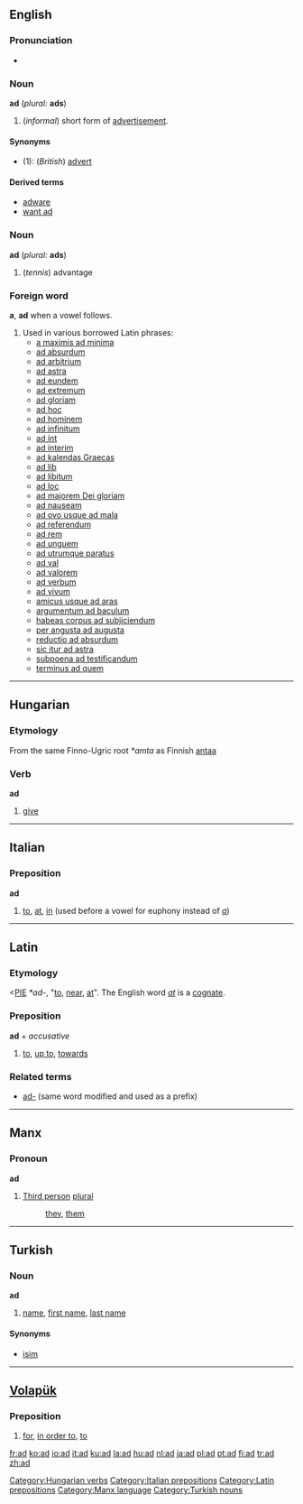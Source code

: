 ==English==

===Pronunciation===
*{{IPA|[æd]}}

===Noun===
'''ad''' (''plural:'' '''ads''')
#(''informal'') short form of [[advertisement]].

====Synonyms====
*(1): (''British'') [[advert]]

====Derived terms====
*[[adware]]
*[[want ad]]

===Noun===
'''ad''' (''plural:'' '''ads''')
#(''tennis'') advantage

{{rfc}}
===Foreign word===
'''a''', '''ad''' when a vowel follows.

#Used in various borrowed Latin phrases:
#*[[a maximis ad minima]]
#*[[ad absurdum]]
#*[[ad arbitrium]]
#*[[ad astra]]
#*[[ad eundem]]
#*[[ad extremum]]
#*[[ad gloriam]]
#*[[ad hoc]]
#*[[ad hominem]]
#*[[ad infinitum]]
#*[[ad int]]
#*[[ad interim]]
#*[[ad kalendas Graecas]]
#*[[ad lib]]
#*[[ad libitum]]
#*[[ad loc]]
#*[[ad majorem Dei gloriam]]
#*[[ad nauseam]]
#*[[ad ovo usque ad mala]]
#*[[ad referendum]]
#*[[ad rem]]
#*[[ad unguem]]
#*[[ad utrumque paratus]]
#*[[ad val]]
#*[[ad valorem]]
#*[[ad verbum]]
#*[[ad vivum]]
#*[[amicus usque ad aras]]
#*[[argumentum ad baculum]]
#*[[habeas corpus ad subjiciendum]]
#*[[per angusta ad augusta]]
#*[[reductio ad absurdum]]
#*[[sic itur ad astra]]
#*[[subpoena ad testificandum]]
#*[[terminus ad quem]]


----

==Hungarian==
===Etymology===
From the same Finno-Ugric root ''*amta'' as Finnish [[antaa]]

===Verb===
'''ad'''
#[[give]]

[[Category:Hungarian verbs]]


----

==Italian==

===Preposition===
'''ad'''
#[[to]], [[at]], [[in]] (used before a vowel for euphony instead of ''[[a#Italian|a]]'')

[[Category:Italian prepositions]]


----
==Latin==
===Etymology===
<[[PIE]] ''*ad-'', "[[to]], [[near]], [[at]]". The English word ''[[at]]'' is a [[cognate]].
===Preposition===
'''ad''' + ''accusative''

#[[to]], [[up to]], [[towards]]

===Related terms===
*[[ad-]] (same word modified and used as a prefix)
[[Category:Latin prepositions]]


----

==Manx==
===Pronoun===
'''ad'''
#[[Third person]] [[plural]]
#:[[they]], [[them]]

[[Category:Manx language]]


----

==Turkish==
===Noun===
'''ad'''
#[[name]], [[first name]], [[last name]]

====Synonyms====
*[[isim]]

[[Category:Turkish nouns]]


----

==[[Volapük]]==
===Preposition===
#[[for]], [[in order to]], [[to]]

[[fr:ad]]
[[ko:ad]]
[[io:ad]]
[[it:ad]]
[[ku:ad]]
[[la:ad]]
[[hu:ad]]
[[nl:ad]]
[[ja:ad]]
[[pl:ad]]
[[pt:ad]]
[[fi:ad]]
[[tr:ad]]
[[zh:ad]]